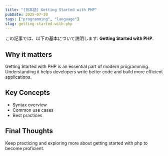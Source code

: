 ```yaml
---
title: "[日本語] Getting Started with PHP"
pubDate: 2025-07-30
tags: ["programming", "language"]
slug: getting-started-with-php
---
```


この記事では、以下の基本について説明します: **Getting Started with PHP**.

## Why it matters

Getting Started with PHP is an essential part of modern programming. Understanding it helps developers write better code and build more efficient applications.

## Key Concepts

- Syntax overview
- Common use cases
- Best practices

## Final Thoughts

Keep practicing and exploring more about getting started with php to become proficient.
